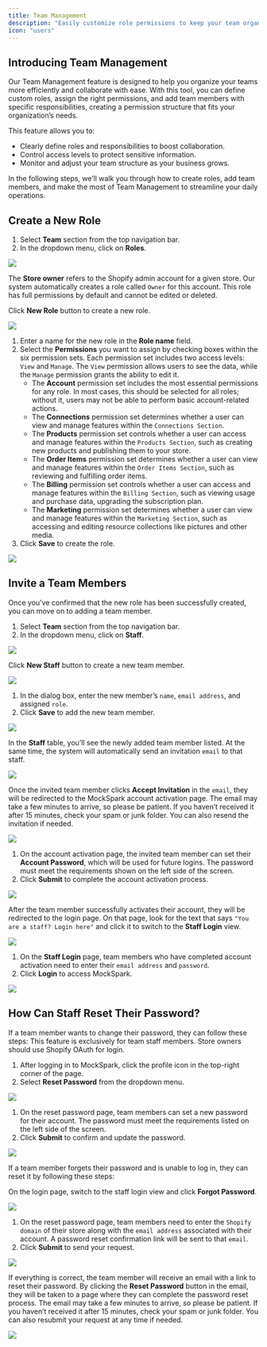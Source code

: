```yaml
---
title: Team Management
description: "Easily customize role permissions to keep your team organized and working smoothly"
icon: "users"
---
```


## Introducing Team Management

Our Team Management feature is designed to help you organize your teams more efficiently and collaborate with ease. With this tool, you can define custom roles, assign the right permissions, and add team members with specific responsibilities, creating a permission structure that fits your organization’s needs.

This feature allows you to:
* Clearly define roles and responsibilities to boost collaboration.
* Control access levels to protect sensitive information.
* Monitor and adjust your team structure as your business grows.

In the following steps, we’ll walk you through how to create roles, add team members, and make the most of Team Management to streamline your daily operations.

## Create a New Role

1. Select **Team** section from the top navigation bar.
2. In the dropdown menu, click on **Roles**.
<Frame>
  <img src="/images/team/PixPin_2025-05-07_19-23-14.png" />
</Frame>

The **Store owner** refers to the Shopify admin account for a given store. Our system automatically creates a role called `Owner` for this account. This role has full permissions by default and cannot be edited or deleted.

Click **New Role** button to create a new role.
<Frame>
  <img src="/images/team/PixPin_2025-05-07_19-23-15.png" />
</Frame>

1. Enter a name for the new role in the **Role name** field.
2. Select the **Permissions** you want to assign by checking boxes within the six permission sets.
    <Warning>Each permission set includes two access levels: `View` and `Manage`. The `View` permission allows users to see the data, while the `Manage` permission grants the ability to edit it.</Warning>
    * The **Account** permission set includes the most essential permissions for any role. In most cases, this should be selected for all roles; without it, users may not be able to perform basic account-related actions.
    * The **Connections** permission set determines whether a user can view and manage features within the `Connections Section`.
    * The **Products** permission set controls whether a user can access and manage features within the `Products Section`, such as creating new products and publishing them to your store.
    * The **Order Items** permission set determines whether a user can view and manage features within the `Order Items Section`, such as reviewing and fulfilling order items.
    * The **Billing** permission set controls whether a user can access and manage features within the `Billing Section`, such as viewing usage and purchase data, upgrading the subscription plan.
    * The **Marketing** permission set determines whether a user can view and manage features within the `Marketing Section`, such as accessing and editing resource collections like pictures and other media.
3. Click **Save** to create the role.
<Frame>
  <img src="/images/team/PixPin_2025-05-07_19-28-22.png" />
</Frame>

## Invite a Team Members
Once you’ve confirmed that the new role has been successfully created, you can move on to adding a team member.
1. Select **Team** section from the top navigation bar.
2. In the dropdown menu, click on **Staff**.
<Frame>
  <img src="/images/team/PixPin_2025-05-07_19-36-19.png" />
</Frame>

Click **New Staff** button to create a new team member.
<Frame>
  <img src="/images/team/PixPin_2025-05-07_19-37-16.png" />
</Frame>

1. In the dialog box, enter the new member’s `name`, `email address`, and assigned `role`.
2. Click **Save** to add the new team member.
<Frame>
  <img src="/images/team/PixPin_2025-05-07_19-43-32.png" />
</Frame>

In the **Staff** table, you’ll see the newly added team member listed. At the same time, the system will automatically send an invitation `email` to that staff.
<Frame>
  <img src="/images/team/PixPin_2025-05-07_19-44-29.png" />
</Frame>

Once the invited team member clicks **Accept Invitation** in the `email`, they will be redirected to the MockSpark account activation page.
<Warning>The email may take a few minutes to arrive, so please be patient. If you haven’t received it after 15 minutes, check your spam or junk folder. You can also resend the invitation if needed.</Warning>
<Frame>
  <img src="/images/team/PixPin_2025-05-07_19-46-17.png" />
</Frame>

1. On the account activation page, the invited team member can set their **Account Password**, which will be used for future logins. The password must meet the requirements shown on the left side of the screen.
2. Click **Submit** to complete the account activation process.
<Frame>
  <img src="/images/team/PixPin_2025-05-07_19-49-04.png" />
</Frame>

After the team member successfully activates their account, they will be redirected to the login page. On that page, look for the text that says `"You are a staff? Login here"` and click it to switch to the **Staff Login** view.
<Frame>
  <img src="/images/team/PixPin_2025-05-07_19-49-58.png" />
</Frame>

1. On the **Staff Login** page, team members who have completed account activation need to enter their `email address` and `password`.
2. Click **Login** to access MockSpark.
<Frame>
  <img src="/images/team/PixPin_2025-05-07_19-52-07.png" />
</Frame>

## How Can Staff Reset Their Password?
If a team member wants to change their password, they can follow these steps:
<Tip>This feature is exclusively for team staff members. Store owners should use Shopify OAuth for login.</Tip>
1. After logging in to MockSpark, click the profile icon in the top-right corner of the page.
2. Select **Reset Password** from the dropdown menu.
<Frame>
  <img src="/images/team/PixPin_2025-05-07_19-54-24.png" />
</Frame>

1. On the reset password page, team members can set a new password for their account. The password must meet the requirements listed on the left side of the screen.
2. Click **Submit** to confirm and update the password.
<Frame>
  <img src="/images/team/PixPin_2025-05-07_19-54-25.png" />
</Frame>

If a team member forgets their password and is unable to log in, they can reset it by following these steps:

On the login page, switch to the staff login view and click **Forgot Password**.
<Frame>
  <img src="/images/team/PixPin_2025-05-07_19-56-28.png" />
</Frame>

1. On the reset password page, team members need to enter the `Shopify domain` of their store along with the `email address` associated with their account. A password reset confirmation link will be sent to that `email`.
2. Click **Submit** to send your request.
<Frame>
  <img src="/images/team/PixPin_2025-05-07_19-58-27.png" />
</Frame>

If everything is correct, the team member will receive an email with a link to reset their password. By clicking the **Reset Password** button in the email, they will be taken to a page where they can complete the password reset process.
<Warning>The email may take a few minutes to arrive, so please be patient. If you haven’t received it after 15 minutes, check your spam or junk folder. You can also resubmit your request at any time if needed.</Warning>
<Frame>
  <img src="/images/team/PixPin_2025-05-07_20-00-10.png" />
</Frame>
